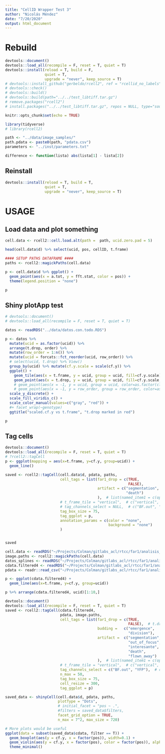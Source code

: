 ```yaml
---
title: "CellID Wrapper Test 3"
author: "Nicolás Méndez"
date: "7/20/2020"
output: html_document
---
```


# Rebuild

```r
devtools::document()
devtools::load_all(recompile = F, reset = T, quiet = T)
devtools::install(reload = T, build = F,
                  quiet = T,
                  upgrade = "never", keep_source = T)
# devtools::install_github("gerbeldo/rcell2", ref = "rcellid_no_labels")
# devtools::check()
# devtools::build()
# devtools::build(path="../../test_libtiff.tar.gz")
# remove.packages("rcell2")
# install.packages("../../test_libtiff.tar.gz", repos = NULL, type="source", clean = TRUE)
```

```r
knitr::opts_chunk$set(echo = TRUE)

library(tidyverse)
# library(rcell2)

path <- "../data/image_samples/"
path.pdata <- paste0(path, "pdata.csv")
parameters <- "../inst/parameters.txt"

difference <- function(lista) abs(lista[1] - lista[2])
```

## Reinstall

```r
devtools::install(reload = T, build = T,
                  quiet = T,
                  upgrade = "never", keep_source = T)
```


# USAGE

## Load data and plot something

```r
cell.data <- rcell2::cell.load.alt(path =  path, ucid.zero.pad = 5)

head(cell.data$d) %>% select(ucid, pos, cellID, t.frame)

#### SETUP PATHS DATAFRAME ####
paths <- rcell2::magickPaths(cell.data)

p <- cell.data$d %>% ggplot() + 
  geom_point(aes(x = a.tot, y = fft.stat, color = pos)) +
  theme(legend.position = "none")

p
```

## Shiny plotApp test

```r
# devtools::document()
# devtools::load_all(recompile = F, reset = T, quiet = T)

datos <- readRDS("../data/datos.con.todo.RDS")

p <- datos %>% 
  mutate(ucid = as.factor(ucid)) %>% 
  arrange(t.drop, order) %>% 
  mutate(row_order = 1:n()) %>% 
  mutate(ucid = forcats::fct_reorder(ucid, row_order)) %>%
  # select(ucid, t.drop) %>% View()
  group_by(ucid) %>% mutate(cf.y.scale = scale(cf.y)) %>% 
  ggplot() +
    geom_tile(aes(x = t.frame, y = ucid, group = ucid, fill=cf.y.scale)) +
    geom_point(aes(x = t.drop, y = ucid, group = ucid, fill=cf.y.scale, color = t.drop >= 0)) +
    # geom_point(aes(x = -1, y = ucid, group = ucid, color=as.factor(cluster))) +
    # geom_point(aes(x = -1, y = row_order, group = row_order, color=as.factor(genotype))) +
  scale_y_discrete() + 
  scale_fill_viridis_c() + 
  scale_color_manual(values=c("gray", "red")) +
  #+ facet_wrap(~genotype)
  ggtitle("scaled.cf.y vs t.frame", "t.drop marked in red")

p
```
## Tag cells

```r
devtools::document()
devtools::load_all(recompile = F, reset = T, quiet = T)
# ?rcell2::tagCell
p <- ggplot(mapping = aes(x=t.frame, y=cf.y, group=ucid)) + 
  geom_line()

saved <- rcell2::tagCell(cell.data$d, pdata, paths, 
                         cell_tags = list(far1_drop = c(TRUE,
                                                        FALSE),
                                          artifact = c("segmentation",
                                                       "death")
                                          ),  # list(named_item1 = c(option1, option2, ...), named_item2 ...)
                         # t_frame_tile = "vertical",  # c("vertical", "horizontal", "animate", "stack")
                         # tag_channels_select = NULL,  # c("BF.out", "BF", "YFP", ...)
                         tag_box_size = 75,
                         tag_ggplot = p, 
                         annotation_params = c(color = "none", 
                                               background = "none")
                         )


saved
```


```r
cell.data <- readRDS("~/Projects/Colman/gitlabs_acl/rtcc/far1/analisis_Far1_arresto-lavado/output/cell.data20200728_a20c377c8979.RDS")
image.paths <- rcell2::magickPaths(cell.data)
datos_splines <- readRDS("~/Projects/Colman/gitlabs_acl/rtcc/far1/analisis_Far1_arresto-lavado/output//datos_splines_20200902_1bd5862e36193.RDS")
cdata.filtered4 <- readRDS("~/Projects/Colman/gitlabs_acl/rtcc/far1/analisis_Far1_arresto-lavado/output/cdata.filtered4_20200814_9a43be8ccdb.RDS")
pdata <- readr::read_csv("~/Projects/Colman/gitlabs_acl/rtcc/far1/analisis_Far1_arresto-lavado/data/arresto-lavado/Pre_alphaF/2019_11_20_Exp_Ali.csv")
```


```r
p <- ggplot(cdata.filtered4) + 
  geom_line(aes(x=t.frame, y=cf.y, group=ucid))

p %+% arrange(cdata.filtered4, ucid)[1:10,]
```


```r
devtools::document()
devtools::load_all(recompile = F, reset = T, quiet = T)
saved <- rcell2::tagCell(cdata.filtered4,
                         pdata, image.paths,
                         cell_tags = list(far1_drop = c(TRUE,
                                                        FALSE),  # t.drop aparente pero falso por algun artefacto
                                          budding =   c("emergence",
                                                        "division"),
                                          artifact =  c("segmentation",
                                                        "out_of_focus",
                                                        "interesante",
                                                        "death",
                                                        "flown_away")
                                          ),  # list(named_item1 = c(option1, option2, ...), named_item2 ...)
                         # t_frame_tile = "vertical",  # c("vertical", "horizontal", "animate", "stack")
                         tag_channels_select = c("BF.out", "YFP"),  # c("BF.out", "BF", "YFP", ...)
                         n_max = 50,
                         tag_box_size = 75,
                         cell_resize = 300,
                         tag_ggplot = p)
```


```r
saved_data <- shinyCell(cell.data$d, pdata, paths,
                        plotType = "Dots",
                        # initial_facet = "pos ~ .",
                        #filters = saved_data$filters,
                        facet_grid_option = TRUE,
                        n_max = 7^2, max_size = 720)

# More plots would be useful
ggplot(data = subset(saved_data$cdata, filter == T)) +
  geom_boxplot(aes(y = cf.y, x = factor(pos)), width=0.1) +
  geom_violin(aes(y = cf.y, x = factor(pos), color = factor(pos)), alpha = 0) +
  theme_minimal()
```

